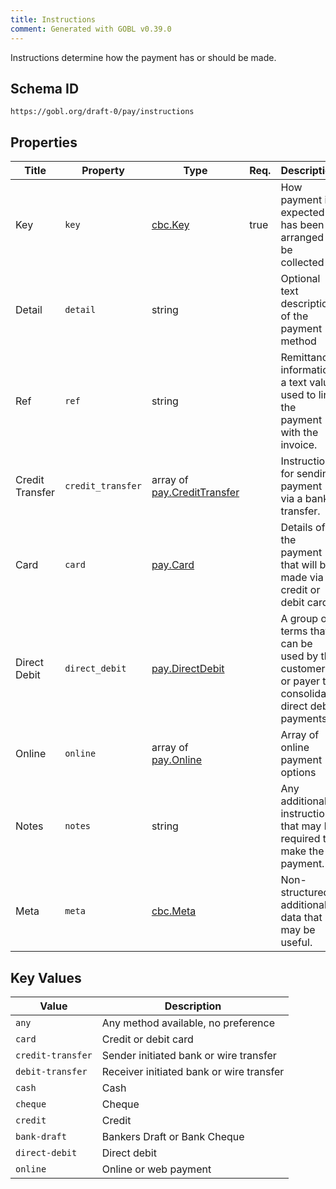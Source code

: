 ```yaml
---
title: Instructions
comment: Generated with GOBL v0.39.0
---
```


Instructions determine how the payment has or should be made.

## Schema ID

`https://gobl.org/draft-0/pay/instructions`

## Properties

| Title           | Property          | Type                                                        | Req. | Description                                                                                      |
|-----------------|-------------------|-------------------------------------------------------------|------|--------------------------------------------------------------------------------------------------|
| Key             | `key`             | [cbc.Key](/draft-0/cbc/key)                                 | true | How payment is expected or has been arranged to be collected                                     |
| Detail          | `detail`          | string                                                      |      | Optional text description of the payment method                                                  |
| Ref             | `ref`             | string                                                      |      | Remittance information, a text value used to link the payment with the invoice.                  |
| Credit Transfer | `credit_transfer` | array of [pay.CreditTransfer](/draft-0/pay/credit_transfer) |      | Instructions for sending payment via a bank transfer.                                            |
| Card            | `card`            | [pay.Card](/draft-0/pay/card)                               |      | Details of the payment that will be made via a credit or debit card.                             |
| Direct Debit    | `direct_debit`    | [pay.DirectDebit](/draft-0/pay/direct_debit)                |      | A group of terms that can be used by the customer or payer to consolidate direct debit payments. |
| Online          | `online`          | array of [pay.Online](/draft-0/pay/online)                  |      | Array of online payment options                                                                  |
| Notes           | `notes`           | string                                                      |      | Any additional instructions that may be required to make the payment.                            |
| Meta            | `meta`            | [cbc.Meta](/draft-0/cbc/meta)                               |      | Non-structured additional data that may be useful.                                               |

## Key Values

| Value             | Description                              |
|-------------------|------------------------------------------|
| `any`             | Any method available, no preference      |
| `card`            | Credit or debit card                     |
| `credit-transfer` | Sender initiated bank or wire transfer   |
| `debit-transfer`  | Receiver initiated bank or wire transfer |
| `cash`            | Cash                                     |
| `cheque`          | Cheque                                   |
| `credit`          | Credit                                   |
| `bank-draft`      | Bankers Draft or Bank Cheque             |
| `direct-debit`    | Direct debit                             |
| `online`          | Online or web payment                    |

